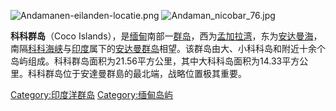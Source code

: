 {{Unreferenced|time=2022-03-15T17:40:52+00:00}}
[[File:Andamanen-eilanden-locatie.png|thumb]]
[[File:Andaman_nicobar_76.jpg|thumb]]

'''科科群岛'''（Coco Islands），是[[缅甸|缅甸]]南部一[[群岛|群岛]]，西为[[孟加拉湾|孟加拉湾]]，东为[[安达曼海|安达曼海]]，南隔[[科科海峡|科科海峡]]与[[印度|印度]]属下的[[安达曼群岛|安达曼群岛]]相望。该群岛由大、小科科岛和附近十余个岛屿组成。科科群岛面积为21.56平方公里，其中大科科岛面积为14.33平方公里。科科群岛位于安達曼群島的最北端，战略位置极其重要。
{{coord|14|05|N|93|17|E|type:city|display=title}}
{{印度洋岛屿}}
{{DEFAULTSORT:Coco Islands}}
[[Category:印度洋群岛|Category:印度洋群岛]]
[[Category:缅甸岛屿|Category:缅甸岛屿]]